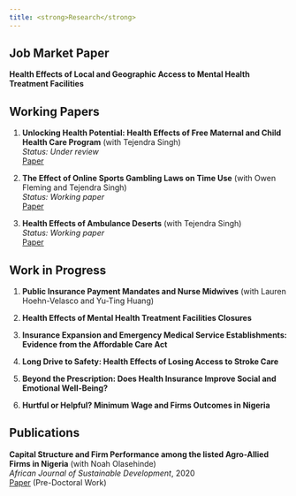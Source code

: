 ```yaml
---
title: <strong>Research</strong>
---
```


## <strong>Job Market Paper</strong>

**Health Effects of Local and Geographic Access to Mental Health Treatment Facilities**

## <strong>Working Papers</strong>

1. **Unlocking Health Potential: Health Effects of Free Maternal and Child Health Care Program** (with Tejendra Singh)  
   *Status: Under review*  
   [Paper](https://osf.io/preprints/osf/y6wzt)

2. **The Effect of Online Sports Gambling Laws on Time Use** (with Owen Fleming and Tejendra Singh)  
   *Status: Working paper*  
   [Paper](https://osf.io/preprints/osf/nxg6y_v1)

3. **Health Effects of Ambulance Deserts** (with Tejendra Singh)  
   *Status: Working paper*  
   [Paper](https://osf.io/preprints/osf/w23ap_v1)

## <strong>Work in Progress</strong>

1. **Public Insurance Payment Mandates and Nurse Midwives** (with Lauren Hoehn-Velasco and Yu-Ting Huang)

2. **Health Effects of Mental Health Treatment Facilities Closures**

3. **Insurance Expansion and Emergency Medical Service Establishments: Evidence from the Affordable Care Act**

4. **Long Drive to Safety: Health Effects of Losing Access to Stroke Care**

5. **Beyond the Prescription: Does Health Insurance Improve Social and Emotional Well-Being?**

6. **Hurtful or Helpful? Minimum Wage and Firms Outcomes in Nigeria**

## <strong>Publications</strong>

**Capital Structure and Firm Performance among the listed Agro-Allied Firms in Nigeria** (with Noah Olasehinde)  
*African Journal of Sustainable Development*, 2020  
[Paper](https://osf.io/preprints/osf/wczhf) (Pre-Doctoral Work)